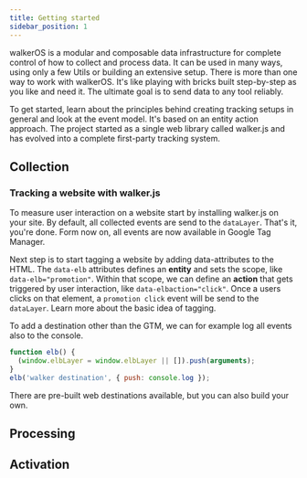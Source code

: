```yaml
---
title: Getting started
sidebar_position: 1
---
```



walkerOS is a modular and composable data infrastructure for complete control
of&nbsp;<Link to="event-model">how to collect</Link> and process data. It can be
used in many ways, using only a few&nbsp;<Link to="../utils/">Utils</Link> or
building an&nbsp;<Link to="../#complete-infrastructure">extensive setup</Link>.
There is more than one way to work with walkerOS. It's like playing with bricks
built step-by-step as you like and need it. The ultimate goal is to send data to
any tool reliably.

To get started, learn about the principles behind creating tracking setups in
general and look at the&nbsp;<Link to="event-model">event model</Link>. It's
based on an&nbsp;<Link to="event-model#entity-action-approach">entity
action</Link> approach. The project started as a single web library
called&nbsp;<Link to="../clients/walkerjs/">walker.js</Link> and has evolved into
a complete first-party tracking system.

## Collection

### Tracking a website with walker.js

To measure user interaction on a website start by installing walker.js on your
site. By default, all collected events are send to the `dataLayer`. That's it,
you're done. Form now on, all events are now available in Google Tag Manager.

Next step is to start&nbsp;<Link to="../clients/walkerjs/tagging/">tagging</Link> a
website by adding data-attributes to the HTML. The `data-elb` attributes defines
an **entity** and sets the scope, like `data-elb="promotion"`. Within that
scope, we can define an **action** that gets triggered by user interaction, like
`data-elbaction="click"`. Once a users clicks on that element, a
`promotion click` event will be send to the `dataLayer`. Learn more about
the&nbsp;<Link to="../clients/walkerjs/#basic-idea">basic idea</Link> of
tagging.

To&nbsp;<Link to="../clients/walkerjs/commands/#destinations">add a
destination</Link> other than the GTM, we can for example log all events also to
the console.

```js
function elb() {
  (window.elbLayer = window.elbLayer || []).push(arguments);
}
elb('walker destination', { push: console.log });
```

There are&nbsp;<Link to="../destinations/web/">pre-built web destinations</Link>
available, but you can
also&nbsp;<Link to="../destinations/web/#create-your-own">build your own</Link>.

## Processing

## Activation

